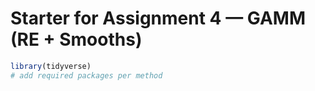 # Starter for Assignment 4 — GAMM (RE + Smooths)

```r
library(tidyverse)
# add required packages per method
```
